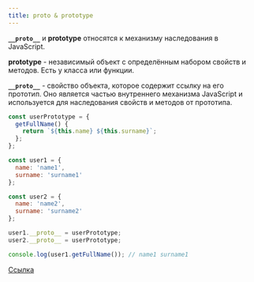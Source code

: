 ```yaml
---
title: proto & prototype
---
```


**`__proto__`** и **prototype** относятся к механизму наследования в JavaScript.

**prototype** - независимый объект с определённым набором свойств и методов. Есть у класса или функции.

**`__proto__`** - свойство объекта, которое содержит ссылку на его прототип. Оно является частью внутреннего механизма JavaScript и используется для наследования свойств и методов от прототипа.

```JavaScript
const userPrototype = {
  getFullName() {
    return `${this.name} ${this.surname}`;
  };
};

const user1 = {
  name: 'name1',
  surname: 'surname1'
};

const user2 = {
  name: 'name2',
  surname: 'surname2'
};

user1.__proto__ = userPrototype;
user2.__proto__ = userPrototype;

console.log(user1.getFullName()); // name1 surname1
```

[Ссылка](https://learn.javascript.ru/prototypes)
